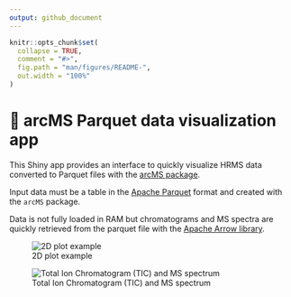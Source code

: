 ```yaml
---
output: github_document
---
```


```r
knitr::opts_chunk$set(
  collapse = TRUE,
  comment = "#>",
  fig.path = "man/figures/README-",
  out.width = "100%"
)
```

# 🏹 arcMS Parquet data visualization app

<!-- badges: start -->

<!-- badges: end -->

This Shiny app provides an interface to quickly visualize HRMS data converted to Parquet files with the [arcMS package](https://github.com/leesulab/arcMS).

Input data must be a table in the [Apache Parquet](https://parquet.apache.org/) format and created with the `arcMS` package.

Data is not fully loaded in RAM but chromatograms and MS spectra are quickly retrieved from the parquet file with the [Apache Arrow library](https://arrow.apache.org/).

![2D plot example](2Dplot.png)

![Total Ion Chromatogram (TIC) and MS spectrum](TIC-MSspectrum.png)
